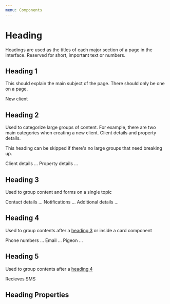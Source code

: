 ```yaml
---
menu: Components
---
```



# Heading

<ComponentStatus stage="ready" responsive="yes" accessible="yes" />

Headings are used as the titles of each major section of a page in the
interface. Reserved for short, important text or numbers.

## Heading 1

This should explain the main subject of the page. There should only be one on a
page.

<Playground>
  <Heading level={1}>New client</Heading>
</Playground>

## Heading 2

Used to categorize large groups of content. For example, there are two main
categories when creating a new client. Client details and property details.

This heading can be skipped if there's no large groups that need breaking up.

<Playground>
  <Heading level={2}>Client details</Heading>
  ...
  <Heading level={2}>Property details</Heading>
  ...
</Playground>

## Heading 3

Used to group content and forms on a single topic

<Playground>
  <Heading level={3}>Contact details</Heading>
  ...
  <Heading level={3}>Notifications</Heading>
  ...
  <Heading level={3}>Additional details</Heading>
  ...
</Playground>

## Heading 4

Used to group contents after a [heading 3](#heading-3) or inside a card
component

<Playground>
  <Heading level={4}>Phone numbers</Heading>
  ...
  <Heading level={4}>Email</Heading>
  ...
  <Heading level={4}>Pigeon</Heading>
  ...
</Playground>

## Heading 5

Used to group contents after a [heading 4](#heading-4)

<Playground>
  <Heading level={5}>Recieves SMS</Heading>
</Playground>

## Heading Properties

<Props of={Heading} />

